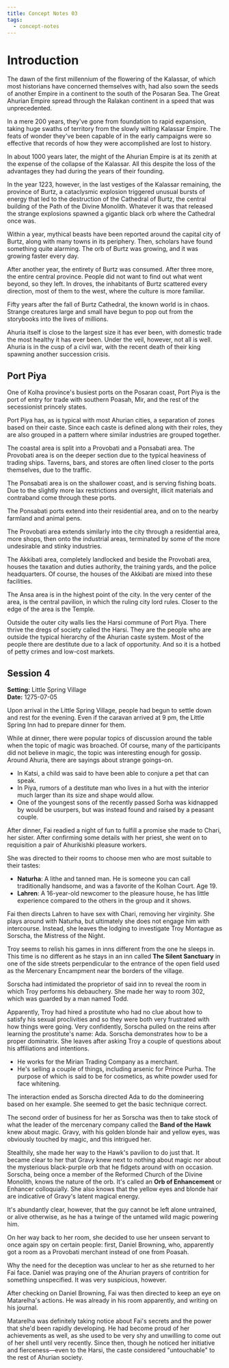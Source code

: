 ```yaml
---
title: Concept Notes 03
tags:
  - concept-notes
---
```


# Introduction

The dawn of the first millennium of the flowering of the Kalassar, of which most
historians have concerned themselves with, had also sown the seeds of another
Empire in a continent to the south of the Posaran Sea. The Great Ahurian Empire
spread through the Ralakan continent in a speed that was unprecedented.

In a mere 200 years, they've gone from foundation to rapid expansion, taking
huge swaths of territory from the slowly wilting Kalassar Empire. The feats of
wonder they've been capable of in the early campaigns were so effective that
records of how they were accomplished are lost to history.

In about 1000 years later, the might of the Ahurian Empire is at its zenith at
the expense of the collapse of the Kalassar. All this despite the loss of the
advantages they had during the years of their founding.

In the year 1223, however, in the last vestiges of the Kalassar remaining, the
province of Burtz, a cataclysmic explosion triggered unusual bursts of energy
that led to the destruction of the Cathedral of Burtz, the central building of
the Path of the Divine Monolith. Whatever it was that released the strange
explosions spawned a gigantic black orb where the Cathedral once was.

Within a year, mythical beasts have been reported around the capital city of
Burtz, along with many towns in its periphery. Then, scholars have found
something quite alarming. The orb of Burtz was growing, and it was growing
faster every day.

After another year, the entirety of Burtz was consumed. After three more, the
entire central province. People did not want to find out what went beyond, so
they left. In droves, the inhabitants of Burtz scattered every direction, most
of them to the west, where the culture is more familiar.

Fifty years after the fall of Burtz Cathedral, the known world is in chaos.
Strange creatures large and small have begun to pop out from the storybooks into
the lives of millions.

Ahuria itself is close to the largest size it has ever been, with domestic trade
the most healthy it has ever been. Under the veil, however, not all is well.
Ahuria is in the cusp of a civil war, with the recent death of their king
spawning another succession crisis.

## Port Piya

One of Kolha province's busiest ports on the Posaran coast, Port Piya is the
port of entry for trade with southern Poasah, Mir, and the rest of the
secessionist princely states.

Port Piya has, as is typical with most Ahurian cities, a separation of zones
based on their caste. Since each caste is defined along with their roles, they
are also grouped in a pattern where similar industries are grouped together.

The coastal area is split into a Provobati and a Ponsabati area. The Provobati
area is on the deeper section due to the typical heaviness of trading ships.
Taverns, bars, and stores are often lined closer to the ports themselves, due to
the traffic.

The Ponsabati area is on the shallower coast, and is serving fishing boats. Due
to the slightly more lax restrictions and oversight, illicit materials and
contraband come through these ports.

The Ponsabati ports extend into their residential area, and on to the nearby
farmland and animal pens.

The Provobati area extends similarly into the city through a residential area,
more shops, then onto the industrial areas, terminated by some of the more
undesirable and stinky industries.

The Akkibati area, completely landlocked and beside the Provobati area, houses
the taxation and duties authority, the training yards, and the police
headquarters. Of course, the houses of the Akkibati are mixed into these
facilities.

The Ansa area is in the highest point of the city. In the very center of the
area, is the central pavilion, in which the ruling city lord rules. Closer to
the edge of the area is the Temple.

Outside the outer city walls lies the Harsi commune of Port Piya. There thrive
the dregs of society called the Harsi. They are the people who are outside the
typical hierarchy of the Ahurian caste system. Most of the people there are
destitute due to a lack of opportunity. And so it is a hotbed of petty crimes
and low-cost markets.

## Session 4

**Setting:** Little Spring Village  
**Date:** 1275-07-05

Upon arrival in the Little Spring Village, people had begun to settle down and
rest for the evening. Even if the caravan arrived at 9 pm, the Little Spring Inn
had to prepare dinner for them.

While at dinner, there were popular topics of discussion around the table when
the topic of magic was broached. Of course, many of the participants did not
believe in magic, the topic was interesting enough for gossip. Around Ahuria,
there are sayings about strange goings-on.

- In Katsi, a child was said to have been able to conjure a pet that can speak.
- In Piya, rumors of a destitute man who lives in a hut with the interior much
  larger than its size and shape would allow.
- One of the youngest sons of the recently passed Sorha was kidnapped by would
  be usurpers, but was instead found and raised by a peasant couple.

After dinner, Fai readied a night of fun to fulfill a promise she made to Chari,
her sister. After confirming some details with her priest, she went on to
requisition a pair of Ahurikishki pleasure workers.

She was directed to their rooms to choose men who are most suitable to their
tastes:

- **Naturha**: A lithe and tanned man. He is someone you can call traditionally
  handsome, and was a favorite of the Kolhan Court. Age 19.
- **Lahren**: A 16-year-old newcomer to the pleasure house, he has little
  experience compared to the others in the group and it shows.

Fai then directs Lahren to have sex with Chari, removing her virginity. She
plays around with Naturha, but ultimately she does not engage him with
intercourse. Instead, she leaves the lodging to investigate Troy Montague as
Sorscha, the Mistress of the Night.

Troy seems to relish his games in inns different from the one he sleeps in. This
time is no different as he stays in an inn called **The Silent Sanctuary** in
one of the side streets perpendicular to the entrance of the open field used as
the Mercenary Encampment near the borders of the village.

Sorscha had intimidated the proprietor of said inn to reveal the room in which
Troy performs his debauchery. She made her way to room 302, which was guarded by
a man named Todd.

Apparently, Troy had hired a prostitute who had no clue about how to satisfy his
sexual proclivities and so they were both very frustrated with how things were
going. Very confidently, Sorscha pulled on the reins after learning the
prostitute's name: Ada. Sorscha demonstrates how to be a proper dominatrix. She
leaves after asking Troy a couple of questions about his affiliations and
intentions.

- He works for the Mirian Trading Company as a merchant.
- He's selling a couple of things, including arsenic for Prince Purha. The
  purpose of which is said to be for cosmetics, as white powder used for face
  whitening.

The interaction ended as Sorscha directed Ada to do the domineering based on her
example. She seemed to get the basic technique correct.

The second order of business for her as Sorscha was then to take stock of what
the leader of the mercenary company called the **Band of the Hawk** knew about
magic. Gravy, with his golden blonde hair and yellow eyes, was obviously touched
by magic, and this intrigued her.

Stealthily, she made her way to the Hawk's pavilion to do just that. It became
clear to her that Gravy knew next to nothing about magic nor about the
mysterious black-purple orb that he fidgets around with on occasion. Sorscha,
being once a member of the Reformed Church of the Divine Monolith, knows the
nature of the orb. It's called an **Orb of Enhancement** or Enhancer
colloquially. She also knows that the yellow eyes and blonde hair are indicative
of Gravy's latent magical energy.

It's abundantly clear, however, that the guy cannot be left alone untrained, or
alive otherwise, as he has a twinge of the untamed wild magic powering him.

On her way back to her room, she decided to use her unseen servant to once again
spy on certain people: first, Daniel Browning, who, apparently got a room as a
Provobati merchant instead of one from Poasah.

Why the need for the deception was unclear to her as she returned to her Fai
face. Daniel was praying one of the Ahurian prayers of contrition for something
unspecified. It was very suspicious, however.

After checking on Daniel Browning, Fai was then directed to keep an eye on
Matarelha's actions. He was already in his room apparently, and writing on his
journal.

Matarelha was definitely taking notice about Fai's secrets and the power that
she'd been rapidly developing. He had become proud of her achievements as well,
as she used to be very shy and unwilling to come out of her shell until very
recently. Since then, though he noticed her initiative and fierceness—even to
the Harsi, the caste considered "untouchable" to the rest of Ahurian society.
